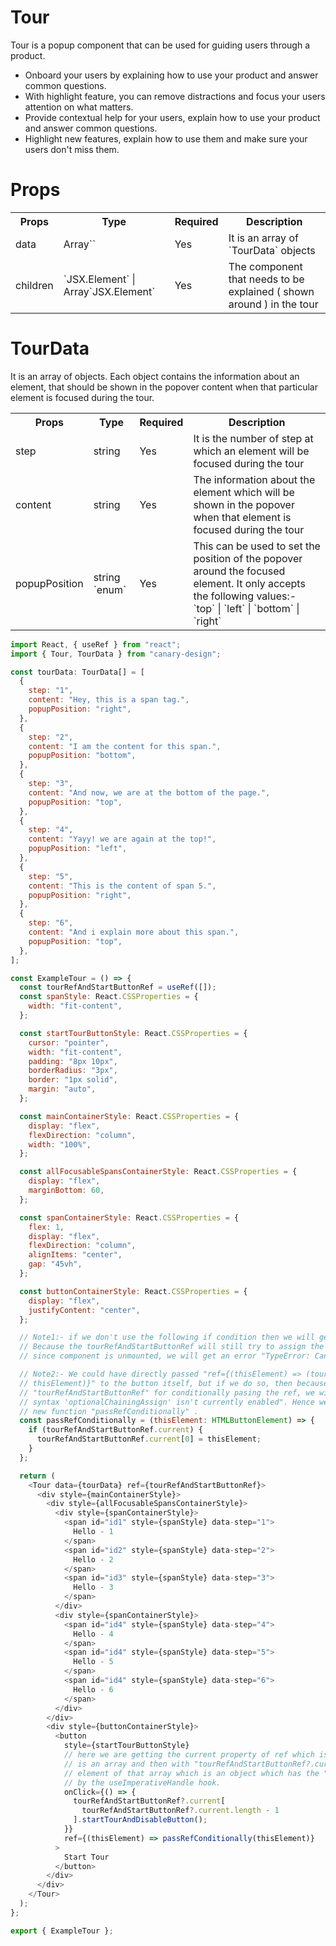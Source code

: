 # Tour

Tour is a popup component that can be used for guiding users through a product.

- Onboard your users by explaining how to use your product and answer common questions.
- With highlight feature, you can remove distractions and focus your users attention on what matters.
- Provide contextual help for your users, explain how to use your product and answer common questions.
- Highlight new features, explain how to use them and make sure your users don't miss them.

# Props

<table>
  <tr>
    <th>Props</th>
    <th>Type</th>
    <th>Required</th>
    <th>Description</th>
  </tr>
  <tr>
    <td>data</td>
    <td>Array`<TourData>`</td>
    <td>Yes</td>
    <td>It is an array of `TourData` objects</td>
  </tr>
  <tr>
    <td>children</td>
    <td>`JSX.Element` | Array`JSX.Element`</td>
    <td>Yes</td>
    <td>The component that needs to be explained ( shown around ) in the tour</td>
  </tr>
</table>

# TourData

It is an array of objects. Each object contains the information about an element, that should be shown in the popover content when that particular element is focused during the tour.

<table>
  <tr>
    <th>Props</th>
    <th>Type</th>
    <th>Required</th>
    <th>Description</th>
  </tr>
  <tr>
    <td>step</td>
    <td>string</td>
    <td>Yes</td>
    <td>
      It is the number of step at which an element will be focused during the
      tour
    </td>
  </tr>
  <tr>
    <td>content</td>
    <td>string</td>
    <td>Yes</td>
    <td>
      The information about the element which will be shown in the popover when
      that element is focused during the tour
    </td>
  </tr>
  <tr>
    <td>popupPosition</td>
    <td>string `enum`</td>
    <td>Yes</td>
    <td>
      This can be used to set the position of the popover around the focused
      element. It only accepts the following values:- `top` | `left` | `bottom`
      | `right`
    </td>
  </tr>
</table>


<BrowserWindow>
  <ExampleTour />
</BrowserWindow>

```js title="/src/components/ExampleTour.ts" showLineNumbers
import React, { useRef } from "react";
import { Tour, TourData } from "canary-design";

const tourData: TourData[] = [
  {
    step: "1",
    content: "Hey, this is a span tag.",
    popupPosition: "right",
  },
  {
    step: "2",
    content: "I am the content for this span.",
    popupPosition: "bottom",
  },
  {
    step: "3",
    content: "And now, we are at the bottom of the page.",
    popupPosition: "top",
  },
  {
    step: "4",
    content: "Yayy! we are again at the top!",
    popupPosition: "left",
  },
  {
    step: "5",
    content: "This is the content of span 5.",
    popupPosition: "right",
  },
  {
    step: "6",
    content: "And i explain more about this span.",
    popupPosition: "top",
  },
];

const ExampleTour = () => {
  const tourRefAndStartButtonRef = useRef([]);
  const spanStyle: React.CSSProperties = {
    width: "fit-content",
  };

  const startTourButtonStyle: React.CSSProperties = {
    cursor: "pointer",
    width: "fit-content",
    padding: "8px 10px",
    borderRadius: "3px",
    border: "1px solid",
    margin: "auto",
  };

  const mainContainerStyle: React.CSSProperties = {
    display: "flex",
    flexDirection: "column",
    width: "100%",
  };

  const allFocusableSpansContainerStyle: React.CSSProperties = {
    display: "flex",
    marginBottom: 60,
  };

  const spanContainerStyle: React.CSSProperties = {
    flex: 1,
    display: "flex",
    flexDirection: "column",
    alignItems: "center",
    gap: "45vh",
  };

  const buttonContainerStyle: React.CSSProperties = {
    display: "flex",
    justifyContent: "center",
  };

  // Note1:- if we don't use the following if condition then we will get an error when the component is unmounted.
  // Because the tourRefAndStartButtonRef will still try to assign the button at the 0th index of the array and
  // since component is unmounted, we will get an error "TypeError: Cannot set properties of null (setting '0')"

  // Note2:- We could have directly passed "ref={(thisElement) => (tourRefAndStartButtonRef?.current[0] =
  // thisElement)}" to the button itself, but if we do so, then because of the "?" that is used just after the
  // "tourRefAndStartButtonRef" for conditionally pasing the ref, we will get an error "Support for the experimental
  // syntax 'optionalChainingAssign' isn't currently enabled". Hence we have used an "if" condition by creating a
  // new function "passRefConditionally" .
  const passRefConditionally = (thisElement: HTMLButtonElement) => {
    if (tourRefAndStartButtonRef.current) {
      tourRefAndStartButtonRef.current[0] = thisElement;
    }
  };

  return (
    <Tour data={tourData} ref={tourRefAndStartButtonRef}>
      <div style={mainContainerStyle}>
        <div style={allFocusableSpansContainerStyle}>
          <div style={spanContainerStyle}>
            <span id="id1" style={spanStyle} data-step="1">
              Hello - 1
            </span>
            <span id="id2" style={spanStyle} data-step="2">
              Hello - 2
            </span>
            <span id="id3" style={spanStyle} data-step="3">
              Hello - 3
            </span>
          </div>
          <div style={spanContainerStyle}>
            <span id="id4" style={spanStyle} data-step="4">
              Hello - 4
            </span>
            <span id="id4" style={spanStyle} data-step="5">
              Hello - 5
            </span>
            <span id="id4" style={spanStyle} data-step="6">
              Hello - 6
            </span>
          </div>
        </div>
        <div style={buttonContainerStyle}>
          <button
            style={startTourButtonStyle}
            // here we are getting the current property of ref which is an array i.e tourRefAndStartButtonRef.current
            // is an array and then with "tourRefAndStartButtonRef?.current.length - 1" we are selecting the last
            // element of that array which is an object which has the "startTourAndDisableButton" function exposed
            // by the useImperativeHandle hook.
            onClick={() => {
              tourRefAndStartButtonRef?.current[
                tourRefAndStartButtonRef?.current.length - 1
              ].startTourAndDisableButton();
            }}
            ref={(thisElement) => passRefConditionally(thisElement)}
          >
            Start Tour
          </button>
        </div>
      </div>
    </Tour>
  );
};

export { ExampleTour };
```
